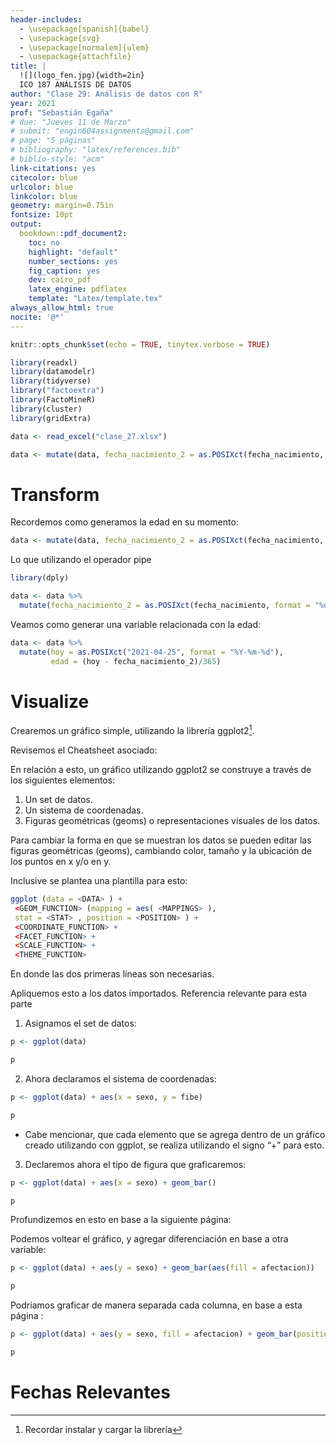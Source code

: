 ```yaml
---
header-includes:
  - \usepackage[spanish]{babel}
  - \usepackage{svg}
  - \usepackage[normalem]{ulem}
  - \usepackage{attachfile}
title: |
  ![](logo_fen.jpg){width=2in}  
  ICO 187 ANÁLISIS DE DATOS
author: "Clase 29: Análisis de datos con R"
year: 2021
prof: "Sebastián Egaña"
# due: "Jueves 11 de Marzo"
# submit: "engin604assignments@gmail.com"
# page: "5 páginas"
# bibliography: "latex/references.bib"
# biblio-style: "acm"
link-citations: yes
citecolor: blue
urlcolor: blue
linkcolor: blue
geometry: margin=0.75in
fontsize: 10pt
output: 
  bookdown::pdf_document2:
    toc: no
    highlight: "default"
    number_sections: yes
    fig_caption: yes
    dev: cairo_pdf
    latex_engine: pdflatex
    template: "Latex/template.tex"
always_allow_html: true
nocite: '@*'
---
```


```r
knitr::opts_chunk$set(echo = TRUE, tinytex.verbose = TRUE)

library(readxl)
library(datamodelr)
library(tidyverse)
library("factoextra")
library(FactoMineR)
library(cluster)
library(gridExtra)

data <- read_excel("clase_27.xlsx")

data <- mutate(data, fecha_nacimiento_2 = as.POSIXct(fecha_nacimiento, format = "%d-%m-%Y"))

```

# Transform

Recordemos como generamos la edad en su momento:

```r
data <- mutate(data, fecha_nacimiento_2 = as.POSIXct(fecha_nacimiento, format = "%d-%m-%Y"))
```

Lo que utilizando el operador pipe

```r
library(dply)

data <- data %>% 
  mutate(fecha_nacimiento_2 = as.POSIXct(fecha_nacimiento, format = "%d-%m-%Y"))

```

Veamos como generar una variable relacionada con la edad:

```r
data <- data %>% 
  mutate(hoy = as.POSIXct("2021-04-25", format = "%Y-%m-%d"),
         edad = (hoy - fecha_nacimiento_2)/365)
```

# Visualize

Crearemos un gráfico simple, utilizando la librería ggplot2^[Recordar instalar y cargar la librería].

Revisemos el Cheatsheet asociado:

\href{https://github.com/rstudio/cheatsheets/blob/master/data-visualization-2.1.pdf}{Enlace acá}

En relación a esto, un gráfico utilizando ggplot2 se construye a través de los siguientes elementos:

1. Un set de datos.
2. Un sistema de coordenadas. 
3. Figuras geométricas (geoms) o representaciones visuales de los datos. 

Para cambiar la forma en que se muestran los datos se pueden editar las figuras geométricas (geoms), cambiando color, tamaño y la ubicación de los puntos en x y/o en y. 

Inclusive se plantea una plantilla para esto:

```r
ggplot (data = <DATA> ) +
 <GEOM_FUNCTION> (mapping = aes( <MAPPINGS> ),
 stat = <STAT> , position = <POSITION> ) +
 <COORDINATE_FUNCTION> +
 <FACET_FUNCTION> +
 <SCALE_FUNCTION> +
 <THEME_FUNCTION>
```

En donde las dos primeras líneas son necesarias. 

Apliquemos esto a los datos importados. Referencia relevante para esta parte \href{https://www.datanalytics.com/libro_r/elementos-de-un-grafico-en-ggplot2.html}{Enlace acá}

1. Asignamos el set de datos:

```r
p <- ggplot(data)

p
```

2. Ahora declaramos el sistema de coordenadas:

```r
p <- ggplot(data) + aes(x = sexo, y = fibe)

p
```

- Cabe mencionar, que cada elemento que se agrega dentro de un gráfico creado utilizando con ggplot, se realiza utilizando el signo "+" para esto. 

3. Declaremos ahora el tipo de figura que graficaremos:

```r
p <- ggplot(data) + aes(x = sexo) + geom_bar()

p
```

Profundizemos en esto en base a la siguiente página:

\href{https://ggplot2.tidyverse.org/reference/geom_bar.html}{Enlace acá}

Podemos voltear el gráfico, y agregar diferenciación en base a otra variable:

```r
p <- ggplot(data) + aes(y = sexo) + geom_bar(aes(fill = afectacion))

p
```

Podríamos graficar de manera separada cada columna, en base a esta página \href{http://www.sthda.com/english/wiki/ggplot2-barplots-quick-start-guide-r-software-and-data-visualization}{Enlace acá}:

```r
p <- ggplot(data) + aes(y = sexo, fill = afectacion) + geom_bar(position=position_dodge())

p

```



# Fechas Relevantes

\begin{center}
\begin{tabular}{|c|l|c|c|}
	\hline
	Unidad & Evaluación & Ponderación & Fecha \\
	\hline
	Unidad I & \sout{Evaluación diagnóstica} & & 25/03/2021 \\
	\hline
	& \sout{Evaluación Individual Participación} & (5\%) & 05/04/2021 \\
	\hline
	& \sout{Evaluación Grupal} & (15\%) & 27/04/2021 - 04/05/2021 \\
	\hline
	& \sout{Evaluación Individual - Sumativa I} & (30\%) & 11/05/2021 \\
	\hline
	Unidad II & \sout{Evaluación Grupal} & (15\%) & 20/06/2021 \\
	\hline
	& \sout{Evaluación Grupal - Sumativa II} & (15\%) & 04/07/2021 \\
	\hline
	Unidad III & Evaluación Formativa & & - \\
	\hline
	& Evaluación Grupal Sesión I- Sumativa III & (20\%) & 08/07/2021 \\
	\hline
	& Evaluación grupal Sesión II- Sumativa III & (20\%) & 13/07/2021 \\
	\hline
\end{tabular}
\end{center}

